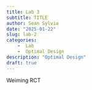 ```yaml
---
title: Lab 3
subtitle: TITLE
author: Sean Sylvia
date: "2025-01-22"
slug: lab-2
categories: 
    -  Lab
    -  Optimal Design
description: "Optimal Design"
draft: true
---
```


Weiming RCT